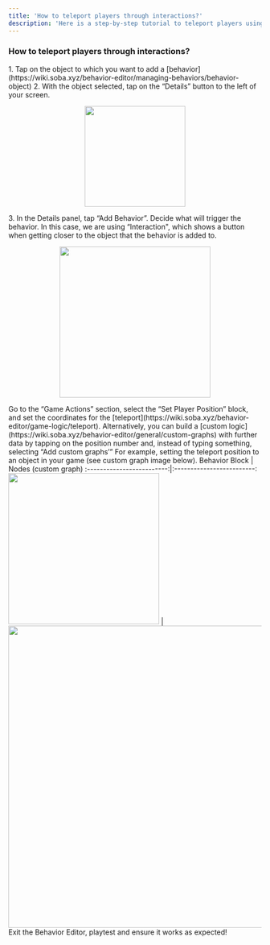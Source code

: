 ```yaml
---
title: 'How to teleport players through interactions?'
description: 'Here is a step-by-step tutorial to teleport players using the button interaction'
---
```


### How to teleport players through interactions?

<Steps>
  <Step title="First Step">
<Accordion title="The basics for all behaviors">
    1. Tap on the object to which you want to add a [behavior](https://wiki.soba.xyz/behavior-editor/managing-behaviors/behavior-object)
    2. With the object selected, tap on the “Details” button to the left of your screen.
    <p align="center">
      <img width="200" noZoom src="https://i.imgur.com/jMSZzP8.png" /> </p>
    3. In the Details panel, tap “Add Behavior”.
</Accordion>
  </Step>
  <Step title="Second Step">
Decide what will trigger the behavior. In this case, we are using “Interaction", which shows a button when getting closer to the object that the behavior is added to.
      <p align="center">
      <img width="300" noZoom src="https://i.imgur.com/i9jWTCp.png" /> </p>
 </Step>
<Step title="Third Step">
Go to the “Game Actions” section, select the “Set Player Position” block, and set the coordinates for the [teleport](https://wiki.soba.xyz/behavior-editor/game-logic/teleport). Alternatively, you can build a [custom logic](https://wiki.soba.xyz/behavior-editor/general/custom-graphs) with further data by tapping on the position number and, instead of typing something, selecting “Add custom graphs’” For example, setting the teleport position to an object in your game (see custom graph image below).
  <Accordion title="Behavior Image">
  Behavior Block             |  Nodes (custom graph)
:-------------------------:|:-------------------------:
<img width="300" noZoom src="https://i.imgur.com/Oi8UN69.png" />  |  <img width="600" noZoom src="https://i.imgur.com/kRVKPkr.png" />
  </Accordion>
  </Step>
<Step title="Fourth Step">
Exit the Behavior Editor, playtest and ensure it works as expected!
</Step>
</Steps>
